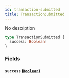 ```yaml
---
id: transaction-submitted
title: TransactionSubmitted
---
```



No description

```graphql
type TransactionSubmitted {
  success: Boolean!
}
```


### Fields

#### `success` ([`Boolean`](/docs/v0.47/graphql/scalars/boolean))






